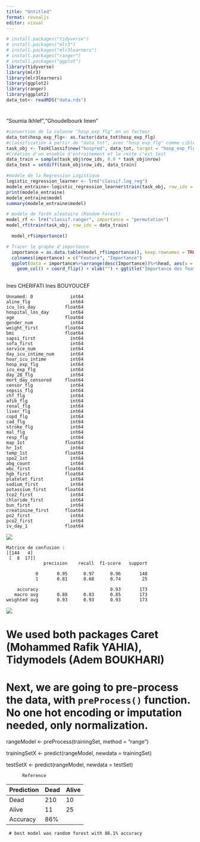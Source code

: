 ```yaml
---
title: "Untitled"
format: revealjs
editor: visual
---
```


```r
# install.packages("tidyverse")
# install.packages("mlr3")
# install.packages("mlr3learners")
# install.packages("ranger")
# install.packages("ggplot")
library(tidyverse)
library(mlr3)
library(mlr3learners)
library(ggplot2)
library(ranger)
library(ggplot2)
data_tot<- readRDS("data.rds")
```

# 

"Soumia Ikhlef","Ghoudelbourk Imen"

```r
#convertion de la colonne "hosp_exp_flg" en un facteur
data_tot$hosp_exp_flg<- as.factor(data_tot$hosp_exp_flg)
#classification à partir de "data_tot", avec "hosp_exp_flg" comme cible
task_obj <- TaskClassif$new("hospred", data_tot, target = "hosp_exp_flg")
#Création d'un enseble d'entrainement et le reste c'est test
data_train = sample(task_obj$row_ids, 0.8 * task_obj$nrow)
data_test = setdiff(task_obj$row_ids, data_train)
```

```r
#modèle de la Regression Logistique
logistic_regression_learner <- lrn("classif.log_reg")
modele_entraine<-logistic_regression_learner$train(task_obj, row_ids = data_train)
print(modele_entraine)
modele_entraine$model
summary(modele_entraine$model)
```

```r
# modèle de forêt aléatoire (Random Forest)
model_rf <- lrn("classif.ranger", importance = "permutation")
model_rf$train(task_obj, row_ids = data_train)

  model_rf$importance()
```

```r
# Tracer le graphe d'importance
  importance = as.data.table(model_rf$importance(), keep.rownames = TRUE)
  colnames(importance) = c("Feature", "Importance")
  ggplot(data = importance%>%arrange(desc(Importance))%>%head, aes(x = reorder(Feature, Importance), y = Importance)) + 
    geom_col() + coord_flip() + xlab("") + ggtitle("Importance des features")
  
```

Ines CHERIFATI Ines BOUYOUCEF

    Unnamed: 0              int64
    aline_flg               int64
    icu_los_day           float64
    hospital_los_day        int64
    age                   float64
    gender_num              int64
    weight_first          float64
    bmi                   float64
    sapsi_first             int64
    sofa_first              int64
    service_num             int64
    day_icu_intime_num      int64
    hour_icu_intime         int64
    hosp_exp_flg            int64
    icu_exp_flg             int64
    day_28_flg              int64
    mort_day_censored     float64
    censor_flg              int64
    sepsis_flg              int64
    chf_flg                 int64
    afib_flg                int64
    renal_flg               int64
    liver_flg               int64
    copd_flg                int64
    cad_flg                 int64
    stroke_flg              int64
    mal_flg                 int64
    resp_flg                int64
    map_1st               float64
    hr_1st                  int64
    temp_1st              float64
    spo2_1st                int64
    abg_count               int64
    wbc_first             float64
    hgb_first             float64
    platelet_first          int64
    sodium_first            int64
    potassium_first       float64
    tco2_first              int64
    chloride_first          int64
    bun_first               int64
    creatinine_first      float64
    po2_first               int64
    pco2_first              int64
    iv_day_1              float64

![](images/image-867824047.png)

    Matrice de confusion : 
    [[144   4]
     [  8  17]]
                  precision    recall  f1-score   support

               0       0.95      0.97      0.96       148
               1       0.81      0.68      0.74        25

        accuracy                           0.93       173
       macro avg       0.88      0.83      0.85       173
    weighted avg       0.93      0.93      0.93       173

![](images/image-960449309.png)

# We used both packages Caret (Mohammed Rafik YAHIA), Tidymodels (Adem BOUKHARI)

# Next, we are going to pre-process the data, with `preProcess()` function. No one hot encoding or imputation needed, only normalization.

rangeModel \<- preProcess(trainingSet, method = "range")

trainingSetX \<- predict(rangeModel, newdata = trainingSet)

testSetX \<- predict(rangeModel, newdata = testSet)

          Reference

| Prediction | Dead | Alive |
|------------|------|-------|
| Dead       | 210  | 10    |
| Alive      | 11   | 25    |
| Accuracy   | 86%  |       |

     # best model was random forest with 86.1% accuracy
